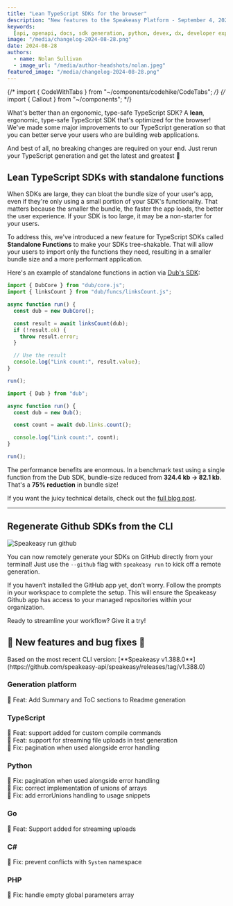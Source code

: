 ```yaml
---
title: "Lean TypeScript SDKs for the browser"
description: "New features to the Speakeasy Platform - September 4, 2024"
keywords:
  [api, openapi, docs, sdk generation, python, devex, dx, developer experience]
image: "/media/changelog-2024-08-28.png"
date: 2024-08-28
authors:
  - name: Nolan Sullivan
  - image_url: "/media/author-headshots/nolan.jpeg"
featured_image: "/media/changelog-2024-08-28.png"
---
```


{/* import { CodeWithTabs } from "~/components/codehike/CodeTabs"; */}
{/* import { Callout } from "~/components"; */}

What's better than an ergonomic, type-safe TypeScript SDK? A **lean**, ergonomic, type-safe TypeScript SDK that's optimized for the browser! We've made some major improvements to our TypeScript generation so that you can better serve your users who are building web applications.

And best of all, no breaking changes are required on your end. Just rerun your TypeScript generation and get the latest and greatest 🎉

## Lean TypeScript SDKs with standalone functions

When SDKs are large, they can bloat the bundle size of your user's app, even if they're only using a small portion of your SDK's functionality. That matters because the smaller the bundle, the faster the app loads, the better the user experience. If your SDK is too large, it may be a non-starter for your users.

To address this, we've introduced a new feature for TypeScript SDKs called **Standalone Functions** to make your SDKs tree-shakable. That will allow your users to import only the functions they need, resulting in a smaller bundle size and a more performant application.

Here's an example of standalone functions in action via [Dub's SDK](https://github.com/dubinc/dub-ts):

<div className="CodeWithTabs">

```typescript !!tabs function_based.ts
import { DubCore } from "dub/core.js";
import { linksCount } from "dub/funcs/linksCount.js";

async function run() {
  const dub = new DubCore();

  const result = await linksCount(dub);
  if (!result.ok) {
    throw result.error;
  }

  // Use the result
  console.log("Link count:", result.value);
}

run();
```

```typescript !!tabs class_based.ts
import { Dub } from "dub";

async function run() {
  const dub = new Dub();

  const count = await dub.links.count();

  console.log("Link count:", count);
}

run();
```

</div>

The performance benefits are enormous. In a benchmark test using a single function from the Dub SDK, bundle-size reduced from **324.4 kb -> 82.1 kb**. That's a **75% reduction** in bundle size!

If you want the juicy technical details, check out the [full blog post](/post/standalone-functions).

---

## Regenerate Github SDKs from the CLI

![Speakeasy run github](./assets/github-run-cli.png)

You can now remotely generate your SDKs on GitHub directly from your terminal! Just use the `​--github`​ flag with `​speakeasy run​` to kick off a remote generation.

If you haven’t installed the GitHub app yet, don’t worry. Follow the prompts in your workspace to complete the setup. This will ensure the Speakeasy Github app has access to your managed repositories within your organization.

Ready to streamline your workflow? Give it a try!

## 🐝 New features and bug fixes 🐛

<div className="Callout" data-title="NOTE" data-variant="info">
  Based on the most recent CLI version: [**Speakeasy
  v1.388.0**](https://github.com/speakeasy-api/speakeasy/releases/tag/v1.388.0)
</div>

### Generation platform

🐝 Feat: Add Summary and ToC sections to Readme generation

### TypeScript

🐝 Feat: support added for custom compile commands \
🐝 Feat: support for streaming file uploads in test generation \
🐛 Fix: pagination when used alongside error handling

### Python

🐛 Fix: pagination when used alongside error handling \
🐛 Fix: correct implementation of unions of arrays \
🐛 Fix: add errorUnions handling to usage snippets

### Go

🐝 Feat: Support added for streaming uploads

### C#

🐛 Fix: prevent conflicts with `System` namespace

### PHP

🐛 Fix: handle empty global parameters array
